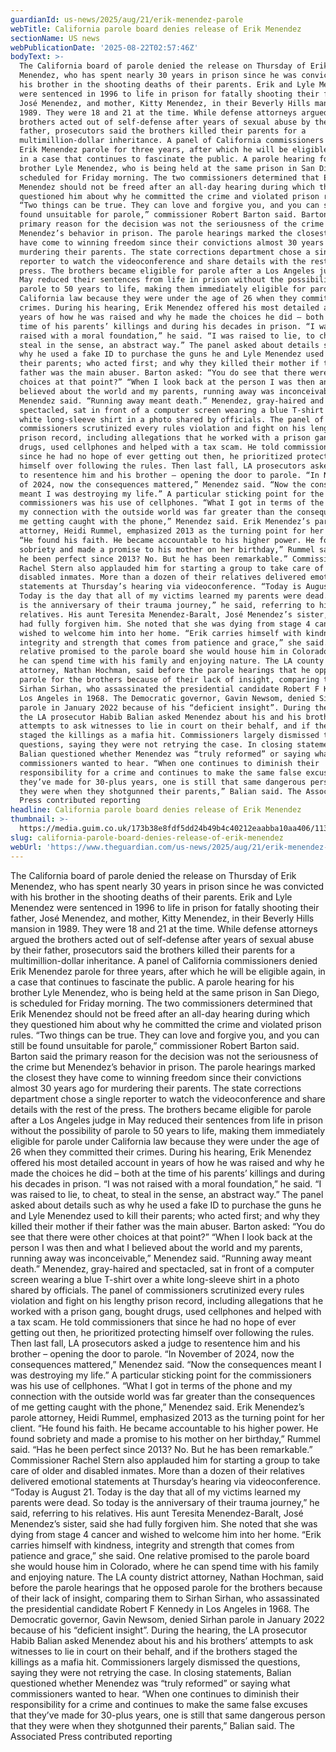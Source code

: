 ```yaml
---
guardianId: us-news/2025/aug/21/erik-menendez-parole
webTitle: California parole board denies release of Erik Menendez
sectionName: US news
webPublicationDate: '2025-08-22T02:57:46Z'
bodyText: >-
  The California board of parole denied the release on Thursday of Erik
  Menendez, who has spent nearly 30 years in prison since he was convicted with
  his brother in the shooting deaths of their parents. Erik and Lyle Menendez
  were sentenced in 1996 to life in prison for fatally shooting their father,
  José Menendez, and mother, Kitty Menendez, in their Beverly Hills mansion in
  1989. They were 18 and 21 at the time. While defense attorneys argued the
  brothers acted out of self-defense after years of sexual abuse by their
  father, prosecutors said the brothers killed their parents for a
  multimillion-dollar inheritance. A panel of California commissioners denied
  Erik Menendez parole for three years, after which he will be eligible again,
  in a case that continues to fascinate the public. A parole hearing for his
  brother Lyle Menendez, who is being held at the same prison in San Diego, is
  scheduled for Friday morning. The two commissioners determined that Erik
  Menendez should not be freed after an all-day hearing during which they
  questioned him about why he committed the crime and violated prison rules.
  “Two things can be true. They can love and forgive you, and you can still be
  found unsuitable for parole,” commissioner Robert Barton said. Barton said the
  primary reason for the decision was not the seriousness of the crime but
  Menendez’s behavior in prison. The parole hearings marked the closest they
  have come to winning freedom since their convictions almost 30 years ago for
  murdering their parents. The state corrections department chose a single
  reporter to watch the videoconference and share details with the rest of the
  press. The brothers became eligible for parole after a Los Angeles judge in
  May reduced their sentences from life in prison without the possibility of
  parole to 50 years to life, making them immediately eligible for parole under
  California law because they were under the age of 26 when they committed their
  crimes. During his hearing, Erik Menendez offered his most detailed account in
  years of how he was raised and why he made the choices he did – both at the
  time of his parents’ killings and during his decades in prison. “I was not
  raised with a moral foundation,” he said. “I was raised to lie, to cheat, to
  steal in the sense, an abstract way.” The panel asked about details such as
  why he used a fake ID to purchase the guns he and Lyle Menendez used to kill
  their parents; who acted first; and why they killed their mother if their
  father was the main abuser. Barton asked: “You do see that there were other
  choices at that point?” “When I look back at the person I was then and what I
  believed about the world and my parents, running away was inconceivable,”
  Menendez said. “Running away meant death.” Menendez, gray-haired and
  spectacled, sat in front of a computer screen wearing a blue T-shirt over a
  white long-sleeve shirt in a photo shared by officials. The panel of
  commissioners scrutinized every rules violation and fight on his lengthy
  prison record, including allegations that he worked with a prison gang, bought
  drugs, used cellphones and helped with a tax scam. He told commissioners that
  since he had no hope of ever getting out then, he prioritized protecting
  himself over following the rules. Then last fall, LA prosecutors asked a judge
  to resentence him and his brother – opening the door to parole. “In November
  of 2024, now the consequences mattered,” Menendez said. “Now the consequences
  meant I was destroying my life.” A particular sticking point for the
  commissioners was his use of cellphones. “What I got in terms of the phone and
  my connection with the outside world was far greater than the consequences of
  me getting caught with the phone,” Menendez said. Erik Menendez’s parole
  attorney, Heidi Rummel, emphasized 2013 as the turning point for her client.
  “He found his faith. He became accountable to his higher power. He found
  sobriety and made a promise to his mother on her birthday,” Rummel said. “Has
  he been perfect since 2013? No. But he has been remarkable.” Commissioner
  Rachel Stern also applauded him for starting a group to take care of older and
  disabled inmates. More than a dozen of their relatives delivered emotional
  statements at Thursday’s hearing via videoconference. “Today is August 21.
  Today is the day that all of my victims learned my parents were dead. So today
  is the anniversary of their trauma journey,” he said, referring to his
  relatives. His aunt Teresita Menendez-Baralt, José Menendez’s sister, said she
  had fully forgiven him. She noted that she was dying from stage 4 cancer and
  wished to welcome him into her home. “Erik carries himself with kindness,
  integrity and strength that comes from patience and grace,” she said. One
  relative promised to the parole board she would house him in Colorado, where
  he can spend time with his family and enjoying nature. The LA county district
  attorney, Nathan Hochman, said before the parole hearings that he opposed
  parole for the brothers because of their lack of insight, comparing them to
  Sirhan Sirhan, who assassinated the presidential candidate Robert F Kennedy in
  Los Angeles in 1968. The Democratic governor, Gavin Newsom, denied Sirhan
  parole in January 2022 because of his “deficient insight”. During the hearing,
  the LA prosecutor Habib Balian asked Menendez about his and his brothers’
  attempts to ask witnesses to lie in court on their behalf, and if the brothers
  staged the killings as a mafia hit. Commissioners largely dismissed the
  questions, saying they were not retrying the case. In closing statements,
  Balian questioned whether Menendez was “truly reformed” or saying what
  commissioners wanted to hear. “When one continues to diminish their
  responsibility for a crime and continues to make the same false excuses that
  they’ve made for 30-plus years, one is still that same dangerous person that
  they were when they shotgunned their parents,” Balian said. The Associated
  Press contributed reporting
headline: California parole board denies release of Erik Menendez
thumbnail: >-
  https://media.guim.co.uk/173b38e8fdf5dd24b49b4c40212eaabba10aa406/113_0_3780_3024/500.jpg
slug: california-parole-board-denies-release-of-erik-menendez
webUrl: 'https://www.theguardian.com/us-news/2025/aug/21/erik-menendez-parole'
---
```

The California board of parole denied the release on Thursday of Erik Menendez, who has spent nearly 30 years in prison since he was convicted with his brother in the shooting deaths of their parents. Erik and Lyle Menendez were sentenced in 1996 to life in prison for fatally shooting their father, José Menendez, and mother, Kitty Menendez, in their Beverly Hills mansion in 1989. They were 18 and 21 at the time. While defense attorneys argued the brothers acted out of self-defense after years of sexual abuse by their father, prosecutors said the brothers killed their parents for a multimillion-dollar inheritance. A panel of California commissioners denied Erik Menendez parole for three years, after which he will be eligible again, in a case that continues to fascinate the public. A parole hearing for his brother Lyle Menendez, who is being held at the same prison in San Diego, is scheduled for Friday morning. The two commissioners determined that Erik Menendez should not be freed after an all-day hearing during which they questioned him about why he committed the crime and violated prison rules. “Two things can be true. They can love and forgive you, and you can still be found unsuitable for parole,” commissioner Robert Barton said. Barton said the primary reason for the decision was not the seriousness of the crime but Menendez’s behavior in prison. The parole hearings marked the closest they have come to winning freedom since their convictions almost 30 years ago for murdering their parents. The state corrections department chose a single reporter to watch the videoconference and share details with the rest of the press. The brothers became eligible for parole after a Los Angeles judge in May reduced their sentences from life in prison without the possibility of parole to 50 years to life, making them immediately eligible for parole under California law because they were under the age of 26 when they committed their crimes. During his hearing, Erik Menendez offered his most detailed account in years of how he was raised and why he made the choices he did – both at the time of his parents’ killings and during his decades in prison. “I was not raised with a moral foundation,” he said. “I was raised to lie, to cheat, to steal in the sense, an abstract way.” The panel asked about details such as why he used a fake ID to purchase the guns he and Lyle Menendez used to kill their parents; who acted first; and why they killed their mother if their father was the main abuser. Barton asked: “You do see that there were other choices at that point?” “When I look back at the person I was then and what I believed about the world and my parents, running away was inconceivable,” Menendez said. “Running away meant death.” Menendez, gray-haired and spectacled, sat in front of a computer screen wearing a blue T-shirt over a white long-sleeve shirt in a photo shared by officials. The panel of commissioners scrutinized every rules violation and fight on his lengthy prison record, including allegations that he worked with a prison gang, bought drugs, used cellphones and helped with a tax scam. He told commissioners that since he had no hope of ever getting out then, he prioritized protecting himself over following the rules. Then last fall, LA prosecutors asked a judge to resentence him and his brother – opening the door to parole. “In November of 2024, now the consequences mattered,” Menendez said. “Now the consequences meant I was destroying my life.” A particular sticking point for the commissioners was his use of cellphones. “What I got in terms of the phone and my connection with the outside world was far greater than the consequences of me getting caught with the phone,” Menendez said. Erik Menendez’s parole attorney, Heidi Rummel, emphasized 2013 as the turning point for her client. “He found his faith. He became accountable to his higher power. He found sobriety and made a promise to his mother on her birthday,” Rummel said. “Has he been perfect since 2013? No. But he has been remarkable.” Commissioner Rachel Stern also applauded him for starting a group to take care of older and disabled inmates. More than a dozen of their relatives delivered emotional statements at Thursday’s hearing via videoconference. “Today is August 21. Today is the day that all of my victims learned my parents were dead. So today is the anniversary of their trauma journey,” he said, referring to his relatives. His aunt Teresita Menendez-Baralt, José Menendez’s sister, said she had fully forgiven him. She noted that she was dying from stage 4 cancer and wished to welcome him into her home. “Erik carries himself with kindness, integrity and strength that comes from patience and grace,” she said. One relative promised to the parole board she would house him in Colorado, where he can spend time with his family and enjoying nature. The LA county district attorney, Nathan Hochman, said before the parole hearings that he opposed parole for the brothers because of their lack of insight, comparing them to Sirhan Sirhan, who assassinated the presidential candidate Robert F Kennedy in Los Angeles in 1968. The Democratic governor, Gavin Newsom, denied Sirhan parole in January 2022 because of his “deficient insight”. During the hearing, the LA prosecutor Habib Balian asked Menendez about his and his brothers’ attempts to ask witnesses to lie in court on their behalf, and if the brothers staged the killings as a mafia hit. Commissioners largely dismissed the questions, saying they were not retrying the case. In closing statements, Balian questioned whether Menendez was “truly reformed” or saying what commissioners wanted to hear. “When one continues to diminish their responsibility for a crime and continues to make the same false excuses that they’ve made for 30-plus years, one is still that same dangerous person that they were when they shotgunned their parents,” Balian said. The Associated Press contributed reporting
